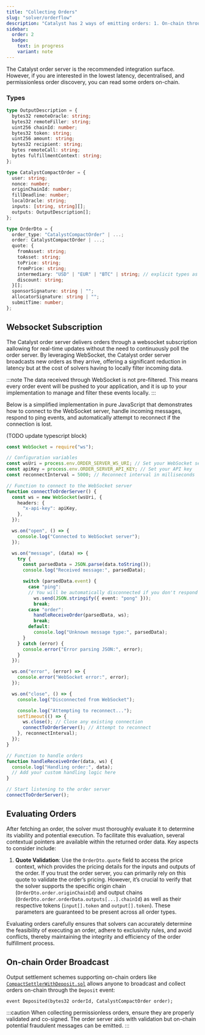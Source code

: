 ```yaml
---
title: "Collecting Orders"
slug: "solver/orderflow"
description: "Catalyst has 2 ways of emitting orders: 1. On-chain through the deposit interface or through the Catalyst order server. For ease of integration and to ensure you receive all orders, it is recommended that you connect to the Catalyst order server for events."
sidebar:
  order: 2
  badge:
    text: in progress
    variant: note
---
```



The Catalyst order server is the recommended integration surface. However, if you are interested in the lowest latency, decentralised, and permissionless order discovery, you can read some orders on-chain.

### Types

```typescript
type OutputDescription = {
  bytes32 remoteOracle: string;
  bytes32 remoteFiller: string;
  uint256 chainId: number;
  bytes32 token: string;
  uint256 amount: string;
  bytes32 recipient: string;
  bytes remoteCall: string;
  bytes fulfillmentContext: string;
};

type CatalystCompactOrder = {
  user: string;
  nonce: number;
  originChainId: number;
  fillDeadline: number;
  localOracle: string;
  inputs: [string, string][];
  outputs: OutputDescription[];
};

type OrderDto = {
  order_type: "CatalystCompactOrder" | ...;
  order: CatalystCompactOrder | ...;
  quote: {
    fromAsset: string;
    toAsset: string;
    toPrice: string;
    fromPrice: string;
    intermediary: "USD" | "EUR" | "BTC" | string; // explicit types as example
    discount: string;
  }[];
  sponsorSignature: string | "";
  allocatorSignature: string | "";
  submitTime: number;
};
```

## Websocket Subscription

The Catalyst order server delivers orders through a websocket subscription aallowing for real-time updates without the need to continuously poll the order server. By leveraging WebSocket, the Catalyst order server broadcasts new orders as they arrive, offering a significant reduction in latency but at the cost of solvers having to locally filter incoming data.

:::note
The data received through WebSocket is not pre-filtered. This means every order event will be pushed to your 
application, and it is up to your implementation to manage and filter these events locally.
:::

Below is a simplified implementation in pure JavaScript that demonstrates how to connect to the WebSocket server, handle incoming messages, respond to ping events, and automatically attempt to reconnect if the connection is lost.


(TODO update typescript block)
```typescript
const WebSocket = require("ws");

// Configuration variables
const wsUri = process.env.ORDER_SERVER_WS_URI; // Set your WebSocket server URI
const apiKey = process.env.ORDER_SERVER_API_KEY; // Set your API key
const reconnectInterval = 5000; // Reconnect interval in milliseconds

// Function to connect to the WebSocket server
function connectToOrderServer() {
  const ws = new WebSocket(wsUri, {
    headers: {
      "x-api-key": apiKey,
    },
  });

  ws.on("open", () => {
    console.log("Connected to WebSocket server");
  });

  ws.on("message", (data) => {
    try {
      const parsedData = JSON.parse(data.toString());
      console.log("Received message:", parsedData);

      switch (parsedData.event) {
        case "ping":
        // You will be automatically disconnected if you don't respond to ping messages
          ws.send(JSON.stringify({ event: "pong" }));
          break;
        case "order":
          handleReceiveOrder(parsedData, ws);
          break;
        default:
          console.log("Unknown message type:", parsedData);
      }
    } catch (error) {
      console.error("Error parsing JSON:", error);
    }
  });

  ws.on("error", (error) => {
    console.error("WebSocket error:", error);
  });

  ws.on("close", () => {
    console.log("Disconnected from WebSocket");

    console.log("Attempting to reconnect...");
    setTimeout(() => {
      ws.close(); // Close any existing connection
      connectToOrderServer(); // Attempt to reconnect
    }, reconnectInterval);
  });
}

// Function to handle orders
function handleReceiveOrder(data, ws) {
  console.log("Handling order:", data);
  // Add your custom handling logic here
}

// Start listening to the order server
connectToOrderServer();
```

## Evaluating Orders

After fetching an order, the solver must thoroughly evaluate it to determine its viability and potential execution. To facilitate this evaluation, several contextual pointers are available within the returned order data. Key aspects to consider include:

1. **Quote Validation**: Use the `OrderDto.quote` field to access the price context, which provides the pricing details for the inputs and outputs of the order. If you trust the order server, you can primarily rely on this quote to validate the order’s pricing. However, it’s crucial to verify that the solver supports the specific origin chain (`OrderDto.order.originChainId`) and output chains (`OrderDto.order.orderData.outputs[...].chainId`) as well as their respective tokens (`input[].token` and `output[].token`). These parameters are guaranteed to be present across all order types.

Evaluating orders carefully ensures that solvers can accurately determine the feasibility of executing an order, adhere to exclusivity rules, and avoid conflicts, thereby maintaining the integrity and efficiency of the order fulfillment process.

## On-chain Order Broadcast

Output settlement schemes supporting on-chain orders like [`CompactSettlerWithDeposit.sol`](/implementation/input/#with-deposit) allows anyone to broadcast and collect orders on-chain through the `Deposit` event:

```solidity
event Deposited(bytes32 orderId, CatalystCompactOrder order);
```

:::caution
When collecting permissionless orders, ensure they are properly validated and co-signed. The order server aids with validation but on-chain potential fraudulent messages can be emitted.
:::